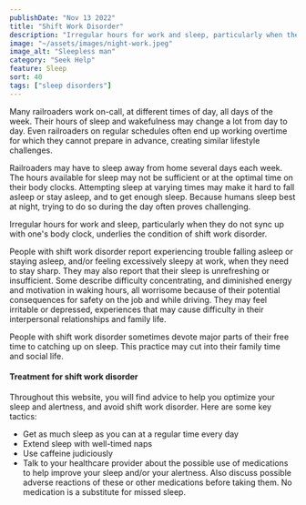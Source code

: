 ```yaml
---
publishDate: "Nov 13 2022"
title: "Shift Work Disorder"
description: "Irregular hours for work and sleep, particularly when they do not sync up with one's body clock, may contribute to development of shift work disorder."
image: "~/assets/images/night-work.jpeg"
image_alt: "Sleepless man"
category: "Seek Help"
feature: Sleep
sort: 40
tags: ["sleep disorders"]
---
```



Many railroaders work on-call, at different times of day, all days of the week. Their hours of sleep and wakefulness may change a lot from day to day. Even railroaders on regular schedules often end up working overtime for which they cannot prepare in advance, creating similar lifestyle challenges.

Railroaders may have to sleep away from home several days each week. The hours available for sleep may not be sufficient or at the optimal time on their body clocks. Attempting sleep at varying times may make it hard to fall asleep or stay asleep, and to get enough sleep. Because humans sleep best at night, trying to do so during the day often proves challenging.

Irregular hours for work and sleep, particularly when they do not sync up with one's body clock, underlies the condition of shift work disorder.

People with shift work disorder report experiencing trouble falling asleep or staying asleep, and/or feeling excessively sleepy at work, when they need to stay sharp. They may also report that their sleep is unrefreshing or insufficient. Some describe difficulty concentrating, and diminished energy and motivation in waking hours, all worrisome because of their potential consequences for safety on the job and while driving. They may feel irritable or depressed, experiences that may cause difficulty in their interpersonal relationships and family life.

People with shift work disorder sometimes devote major parts of their free time to catching up on sleep. This practice may cut into their family time and social life.

#### Treatment for shift work disorder

Throughout this website, you will find advice to help you optimize your sleep and alertness, and avoid shift work disorder. Here are some key tactics:

- Get as much sleep as you can at a regular time every day
- Extend sleep with well-timed naps
- Use caffeine judiciously
- Talk to your healthcare provider about the possible use of medications to help improve your sleep and/or your alertness. Also discuss possible adverse reactions of these or other medications before taking them. No medication is a substitute for missed sleep.
